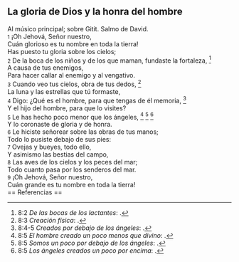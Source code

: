 == La gloria de Dios y la honra del hombre ==

Al músico principal; sobre Gitit. Salmo de David.<br>
{{anchor|1}} <small>1</small> ¡Oh Jehová, Señor nuestro,<br>
Cuán glorioso es tu nombre en toda la tierra!<br>
Has puesto tu gloria sobre los cielos;<br>
{{anchor|2}} <small>2</small> De la boca de los niños y de los que maman, fundaste la fortaleza, <ref>8:2 ''De las bocas de los lactantes'': {{lib|LU|173|1|8}}.</ref><br>
A causa de tus enemigos,<br>
Para hacer callar al enemigo y al vengativo.<br>
{{anchor|3}} <small>3</small> Cuando veo tus cielos, obra de tus dedos, <ref>8:3 ''Creación física'': {{lib|LU|29|0|1}}.</ref><br>
La luna y las estrellas que tú formaste,<br>
{{anchor|4}} <small>4</small> Digo: ¿Qué es el hombre, para que tengas de él memoria, <ref>8:4-5 ''Creados por debajo de los ángeles'': {{lib|LU|113|7|3}}.</ref><br>
Y el hijo del hombre, para que lo visites?<br>
{{anchor|5}} <small>5</small> Le has hecho poco menor que los ángeles, <ref>8:5 ''El hombre creado un poco menos que divino'': {{lib|LU|131|2|6}}.</ref> <ref>8:5 ''Somos un poco por debajo de los ángeles'': {{lib|LU|40|5|2}}.</ref> <ref>8:5 ''Los ángeles creados un poco por encima'': {{lib|LU|39|8|7}}.</ref><br>
Y lo coronaste de gloria y de honra.<br>
{{anchor|6}} <small>6</small> Le hiciste señorear sobre las obras de tus manos;<br>
Todo lo pusiste debajo de sus pies:<br>
{{anchor|7}} <small>7</small> Ovejas y bueyes, todo ello,<br>
Y asimismo las bestias del campo,<br>
{{anchor|8}} <small>8</small> Las aves de los cielos y los peces del mar;<br>
Todo cuanto pasa por los senderos del mar.<br>
{{anchor|9}} <small>9</small> ¡Oh Jehová, Señor nuestro,<br>
Cuán grande es tu nombre en toda la tierra!<br>
== Referencias ==

<references />
